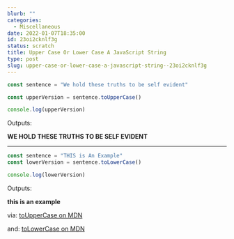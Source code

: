 ```yaml
---
blurb: ""
categories:
  - Miscellaneous
date: 2022-01-07T18:35:00
id: 23oi2cknlf3g
status: scratch
title: Upper Case Or Lower Case A JavaScript String
type: post
slug: upper-case-or-lower-case-a-javascript-string--23oi2cknlf3g
---
```


```javascript
const sentence = "We hold these truths to be self evident"

const upperVersion = sentence.toUpperCase()

console.log(upperVersion)
```

Outputs:

__WE HOLD THESE TRUTHS TO BE SELF EVIDENT__

---

```javascript
const sentence = "THIS is An Example"
const lowerVersion = sentence.toLowerCase()

console.log(lowerVersion)
```

Outputs:

__this is an example__

via: [toUpperCase on MDN](https://developer.mozilla.org/en-US/docs/Web/JavaScript/Reference/Global_Objects/String/toUpperCase)

and: [toLowerCase on MDN](https://developer.mozilla.org/en-US/docs/Web/JavaScript/Reference/Global_Objects/String/toLowerCase)


